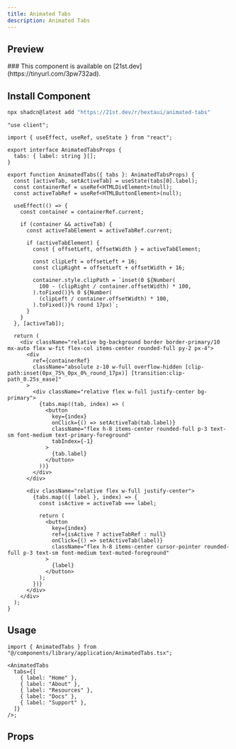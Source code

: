 ```yaml
---
title: Animated Tabs
description: Animated Tabs
---
```



## Preview

<PreviewContainer>
  <AnimatedTabs
    tabs={[
      { label: "Home" },
      { label: "About" },
      { label: "Resources" },
      { label: "Docs" },
      { label: "Support" },
    ]}
  />
</PreviewContainer>

<Callout title="21st.dev" type="info">
  ### This component is available on [21st.dev](https://tinyurl.com/3pw732ad).
</Callout>

## Install Component

```bash tab="CLI" title="NPM"
npx shadcn@latest add "https://21st.dev/r/hextaui/animated-tabs"
```

```tsx title="AnimatedTabs.tsx" tab="Manually"
"use client";

import { useEffect, useRef, useState } from "react";

export interface AnimatedTabsProps {
  tabs: { label: string }[];
}

export function AnimatedTabs({ tabs }: AnimatedTabsProps) {
  const [activeTab, setActiveTab] = useState(tabs[0].label);
  const containerRef = useRef<HTMLDivElement>(null);
  const activeTabRef = useRef<HTMLButtonElement>(null);

  useEffect(() => {
    const container = containerRef.current;

    if (container && activeTab) {
      const activeTabElement = activeTabRef.current;

      if (activeTabElement) {
        const { offsetLeft, offsetWidth } = activeTabElement;

        const clipLeft = offsetLeft + 16;
        const clipRight = offsetLeft + offsetWidth + 16;

        container.style.clipPath = `inset(0 ${Number(
          100 - (clipRight / container.offsetWidth) * 100,
        ).toFixed()}% 0 ${Number(
          (clipLeft / container.offsetWidth) * 100,
        ).toFixed()}% round 17px)`;
      }
    }
  }, [activeTab]);

  return (
    <div className="relative bg-background border border-primary/10 mx-auto flex w-fit flex-col items-center rounded-full py-2 px-4">
      <div
        ref={containerRef}
        className="absolute z-10 w-full overflow-hidden [clip-path:inset(0px_75%_0px_0%_round_17px)] [transition:clip-path_0.25s_ease]"
      >
        <div className="relative flex w-full justify-center bg-primary">
          {tabs.map((tab, index) => (
            <button
              key={index}
              onClick={() => setActiveTab(tab.label)}
              className="flex h-8 items-center rounded-full p-3 text-sm font-medium text-primary-foreground"
              tabIndex={-1}
            >
              {tab.label}
            </button>
          ))}
        </div>
      </div>

      <div className="relative flex w-full justify-center">
        {tabs.map(({ label }, index) => {
          const isActive = activeTab === label;

          return (
            <button
              key={index}
              ref={isActive ? activeTabRef : null}
              onClick={() => setActiveTab(label)}
              className="flex h-8 items-center cursor-pointer rounded-full p-3 text-sm font-medium text-muted-foreground"
            >
              {label}
            </button>
          );
        })}
      </div>
    </div>
  );
}
```

## Usage

```tsx title="index.tsx"
import { AnimatedTabs } from "@/components/library/application/AnimatedTabs.tsx";

<AnimatedTabs
  tabs={[
    { label: "Home" },
    { label: "About" },
    { label: "Resources" },
    { label: "Docs" },
    { label: "Support" },
  ]}
/>;
```

## Props

<AutoTypeTable
  path="./components/library/application/AnimatedTabs.tsx"
  name="AnimatedTabsProps"
/>
